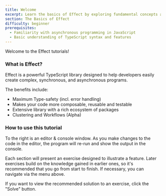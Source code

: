 ```yaml
---
title: Welcome
excerpt: Learn the basics of Effect by exploring fundamental concepts and core data types.
section: The Basics of Effect
difficulty: beginner
prerequisites:
  - Familiarity with asynchronous programming in JavaScript
  - Basic understanding of TypeScript syntax and features
---
```


Welcome to the Effect tutorials!

### What is Effect?

Effect is a powerful TypeScript library designed to help developers easily create complex, synchronous, and asynchronous programs.

The benefits include:

- Maximum Type-safety (incl. error handling)
- Makes your code more composable, reusable and testable
- Extensive library with a rich ecosystem of packages
- Clustering and Workflows (Alpha)

### How to use this tutorial

To the right is an editor & console window. As you make changes to the code in the editor, the program will re-run and show the output in the console.

Each section will present an exercise designed to illustrate a feature. Later exercises build on the knowledge gained in earlier ones, so it's recommended that you go from start to finish. If necessary, you can navigate via the menu above.

If you want to view the recommended solution to an exercise, click the "Solve" button.
